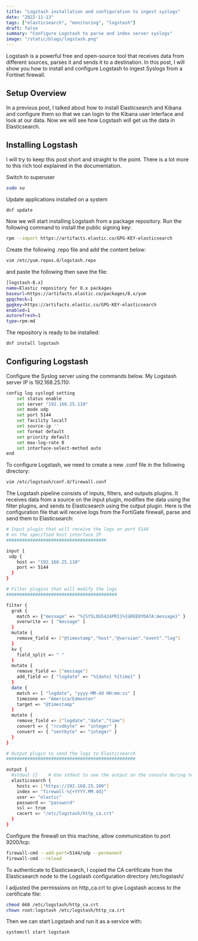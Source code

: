 ```yaml
---
title: "Logstash installation and configuration to ingest syslogs"
date: "2022-11-13"
tags: ["elasticsearch", "monitoring", "logstash"]
draft: false
summary: "Configure Logstash to parse and index server syslogs"
image: "/static/blogs/logstash.png"
---
```


Logstash is a powerful free and open-source tool that receives data from different sources, parses it and sends it to a destination.
In this post, I will show you how to install and configure Logstash to ingest Syslogs from a Fortinet firewall.

## Setup Overview

In a previous post, I talked about how to install Elasticsearch and Kibana and
configure them so that we can login to the Kibana user interface and look at our data.
Now we will see how Logstash will get us the data in Elasticsearch.

## Installing Logstash

I will try to keep this post short and straight to the point. There is a lot more to this rich tool explained in the documentation.

Switch to superuser

```bash
sudo su
```

Update applications installed on a system

```bash
dnf update
```

Now we will start installing Logstash from a package repository. Run the following command to install the public signing key:

```bash
rpm --import https://artifacts.elastic.co/GPG-KEY-elasticsearch
```

Create the following .repo file and add the content below:

```bash
vim /etc/yum.repos.d/logstash.repo
```

and paste the following then save the file:

```bash
[logstash-8.x]
name=Elastic repository for 8.x packages
baseurl=https://artifacts.elastic.co/packages/8.x/yum
gpgcheck=1
gpgkey=https://artifacts.elastic.co/GPG-KEY-elasticsearch
enabled=1
autorefresh=1
type=rpm-md
```

The repository is ready to be installed:

```bash
dnf install logstash
```

## Configuring Logstash

Configure the Syslog server using the commands below. My Logstash server IP is 192.168.25.110:

```bash
config log syslogd setting
    set status enable
    set server "192.168.25.110"
    set mode udp
    set port 5144
    set facility local7
    set source-ip ''
    set format default
    set priority default
    set max-log-rate 0
    set interface-select-method auto
end
```

To configure Logstash, we need to create a new .conf file in the following directory:

```bash
vim /etc/logstash/conf.d/firewall.conf
```

The Logstash pipeline consists of inputs, filters, and outputs plugins.
It receives data from a source on the input plugin, modifies the data using the filter plugins, and sends to Elasticsearch using the output plugin.
Here is the configuration file that will receive logs from the FortiGate firewall, parse and send them to Elasticsearch:

```bash
# Input plugin that will receive the logs on port 5144
# on the specified host interface IP
######################################

input {
 udp {
    host => "192.168.25.110"
    port => 5144
  }
}

# Filter plugins that will modify the logs
##########################################

filter {
  grok {
    match => {"message" => "%{SYSLOG5424PRI}%{GREEDYDATA:message}" }
    overwrite => [ "message" ]
  }
  mutate {
    remove_field => ["@timestamp","host","@version","event","log"]
  }
  kv {
    field_split => " "
  }
  mutate {
    remove_field => ["message"]
    add_field => { "logdate" => "%{date} %{time}" }
  }
  date {
    match => [ "logdate", "yyyy-MM-dd HH:mm:ss" ]
    timezone => "America/Edmonton"
    target => "@timestamp"
  }
  mutate {
    remove_field => ["logdate","date","time"]
    convert => { "rcvdbyte" => "integer" }
    convert => { "sentbyte" => "integer" }
  }
}

# Output plugin to send the logs to Elasticsearch
#################################################

output {
  #stdout {}    # Use stdout to see the output on the console during testing
  elasticsearch {
    hosts => ["https://192.168.25.100"]
    index => "firewall-%{+YYYY.MM.dd}"
    user => "elastic"
    password => "password"
    ssl => true
    cacert => "/etc/logstash/http_ca.crt"
  }
}
```

Configure the firewall on this machine, allow communication to port 9200/tcp:

```bash
firewall-cmd --add-port=5144/udp --permanent
firewall-cmd --reload
```

To authenticate to Elasticsearch, I copied the CA certificate from the Elasticsearch node to the Logstash configuration directory /etc/logstash/

I adjusted the permissions on http_ca.crt to give Logstash access to the certificate file:

```bash
chmod 660 /etc/logstash/http_ca.crt
chown root:logstash /etc/logstash/http_ca.crt
```

Then we can start Logstash and run it as a service with:

```bash
systemctl start logstash
```

